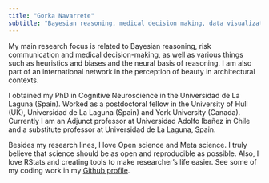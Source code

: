 ```yaml
---
title: "Gorka Navarrete"
subtitle: "Bayesian reasoning, medical decision making, data visualization, Rstats, metascience"
---
```


My main research focus is related to Bayesian reasoning, risk communication and medical decision-making, as well as various things such as heuristics and biases and the neural basis of reasoning. I am also part of an international network in the perception of beauty in architectural contexts.

I obtained my PhD in Cognitive Neuroscience in the Universidad de La Laguna (Spain). Worked as a postdoctoral fellow in the University of Hull (UK), Universidad de La Laguna (Spain) and York University (Canada). Currently I am an Adjunct professor at Universidad Adolfo Ibañez in Chile and a substitute professor at Universidad de La Laguna, Spain.  

Besides my research lines, I love Open science and Meta science. I truly believe that science should be as open and reproducible as possible. Also, I love RStats and creating tools to make researcher's life easier. See some of my coding work in my [Github profile](https://github.com/gorkang).  